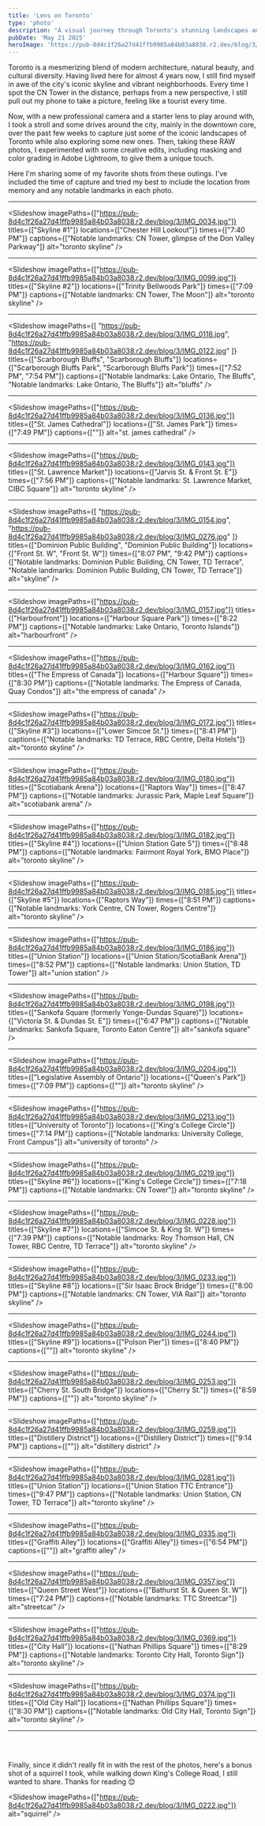 ```yaml
---
title: 'Lens on Toronto'
type: 'photo'
description: "A visual journey through Toronto's stunning landscapes and cityscapes"
pubDate: 'May 21 2025'
heroImage: 'https://pub-8d4c1f26a27d41ffb9985a84b03a8038.r2.dev/blog/3/cover.jpg'
---
```



Toronto is a mesmerizing blend of modern architecture, natural beauty, and cultural diversity. Having lived here for almost 4 years now, I still find myself in awe of the city's iconic skyline and vibrant neighborhoods. Every time I spot the CN Tower in the distance, perhaps from a new perspective, I still pull out my phone to take a picture, feeling like a tourist every time.

Now, with a new professional camera and a starter lens to play around with, I took a stroll and some drives around the city, mainly in the downtown core, over the past few weeks to capture just some of the iconic landscapes of Toronto while also exploring some new ones. Then, taking these RAW photos, I experimented with some creative edits, including masking and color grading in Adobe Lightroom, to give them a unique touch.

Here I'm sharing some of my favorite shots from these outings. I've included the time of capture and tried my best to include the location from memory and any notable landmarks in each photo.

<hr />

<Slideshow 
  imagePaths={["https://pub-8d4c1f26a27d41ffb9985a84b03a8038.r2.dev/blog/3/IMG_0034.jpg"]}
  titles={["Skyline #1"]}
  locations={["Chester Hill Lookout"]}
  times={["7:40 PM"]}
  captions={["Notable landmarks: CN Tower, glimpse of the Don Valley Parkway"]}
  alt="toronto skyline"
/>

<hr />

<Slideshow 
  imagePaths={["https://pub-8d4c1f26a27d41ffb9985a84b03a8038.r2.dev/blog/3/IMG_0099.jpg"]}
  titles={["Skyline #2"]}
  locations={["Trinity Bellwoods Park"]}
  times={["7:09 PM"]}
  captions={["Notable landmarks: CN Tower, The Moon"]}
  alt="toronto skyline"
/>

<hr />

<Slideshow 
  imagePaths={[
    "https://pub-8d4c1f26a27d41ffb9985a84b03a8038.r2.dev/blog/3/IMG_0118.jpg",
    "https://pub-8d4c1f26a27d41ffb9985a84b03a8038.r2.dev/blog/3/IMG_0122.jpg"
  ]}
  titles={["Scarborough Bluffs", "Scarborough Bluffs"]}
  locations={["Scarborough Bluffs Park", "Scarborough Bluffs Park"]}
  times={["7:52 PM", "7:54 PM"]}
  captions={["Notable landmarks: Lake Ontario, The Bluffs", "Notable landmarks: Lake Ontario, The Bluffs"]}
  alt="bluffs"
/>

<hr />

<Slideshow 
  imagePaths={["https://pub-8d4c1f26a27d41ffb9985a84b03a8038.r2.dev/blog/3/IMG_0136.jpg"]}
  titles={["St. James Cathedral"]}
  locations={["St. James Park"]}
  times={["7:49 PM"]}
  captions={[""]}
  alt="st. james cathedral"
/>

<hr />

<Slideshow 
  imagePaths={["https://pub-8d4c1f26a27d41ffb9985a84b03a8038.r2.dev/blog/3/IMG_0143.jpg"]}
  titles={["St. Lawrence Market"]}
  locations={["Jarvis St. & Front St. E"]}
  times={["7:56 PM"]}
  captions={["Notable landmarks: St. Lawrence Market, CIBC Square"]}
  alt="toronto skyline"
/>

<hr />

<Slideshow 
  imagePaths={[
    "https://pub-8d4c1f26a27d41ffb9985a84b03a8038.r2.dev/blog/3/IMG_0154.jpg",
    "https://pub-8d4c1f26a27d41ffb9985a84b03a8038.r2.dev/blog/3/IMG_0276.jpg"
  ]}
  titles={["Dominion Public Building", "Dominion Public Building"]}
  locations={["Front St. W", "Front St. W"]}
  times={["8:07 PM", "9:42 PM"]}
  captions={["Notable landmarks: Dominion Public Building, CN Tower, TD Terrace", "Notable landmarks: Dominion Public Building, CN Tower, TD Terrace"]}
  alt="skyline"
/>

<hr />

<Slideshow 
  imagePaths={["https://pub-8d4c1f26a27d41ffb9985a84b03a8038.r2.dev/blog/3/IMG_0157.jpg"]}
  titles={["Harbourfront"]}
  locations={["Harbour Square Park"]}
  times={["8:22 PM"]}
  captions={["Notable landmarks: Lake Ontario, Toronto Islands"]}
  alt="harbourfront"
/>

<hr />

<Slideshow 
  imagePaths={["https://pub-8d4c1f26a27d41ffb9985a84b03a8038.r2.dev/blog/3/IMG_0162.jpg"]}
  titles={["The Empress of Canada"]}
  locations={["Harbour Square"]}
  times={["8:30 PM"]}
  captions={["Notable landmarks: The Empress of Canada, Quay Condos"]}
  alt="the empress of canada"
/>

<hr />

<Slideshow 
  imagePaths={["https://pub-8d4c1f26a27d41ffb9985a84b03a8038.r2.dev/blog/3/IMG_0172.jpg"]}
  titles={["Skyline #3"]}
  locations={["Lower Simcoe St."]}
  times={["8:41 PM"]}
  captions={["Notable landmarks: TD Terrace, RBC Centre, Delta Hotels"]}
  alt="toronto skyline"
/>

<hr />

<Slideshow 
  imagePaths={["https://pub-8d4c1f26a27d41ffb9985a84b03a8038.r2.dev/blog/3/IMG_0180.jpg"]}
  titles={["Scotiabank Arena"]}
  locations={["Raptors Way"]}
  times={["8:47 PM"]}
  captions={["Notable landmarks: Jurassic Park, Maple Leaf Square"]}
  alt="scotiabank arena"
/>

<hr />

<Slideshow 
  imagePaths={["https://pub-8d4c1f26a27d41ffb9985a84b03a8038.r2.dev/blog/3/IMG_0182.jpg"]}
  titles={["Skyline #4"]}
  locations={["Union Station Gate 5"]}
  times={["8:48 PM"]}
  captions={["Notable landmarks: Fairmont Royal York, BMO Place"]}
  alt="toronto skyline"
/>

<hr />

<Slideshow 
  imagePaths={["https://pub-8d4c1f26a27d41ffb9985a84b03a8038.r2.dev/blog/3/IMG_0185.jpg"]}
  titles={["Skyline #5"]}
  locations={["Raptors Way"]}
  times={["8:51 PM"]}
  captions={["Notable landmarks: York Centre, CN Tower, Rogers Centre"]}
  alt="toronto skyline"
/>

<hr />

<Slideshow 
  imagePaths={["https://pub-8d4c1f26a27d41ffb9985a84b03a8038.r2.dev/blog/3/IMG_0186.jpg"]}
  titles={["Union Station"]}
  locations={["Union Station/ScotiaBank Arena"]}
  times={["8:52 PM"]}
  captions={["Notable landmarks: Union Station, TD Tower"]}
  alt="union station"
/>

<hr />

<Slideshow 
  imagePaths={["https://pub-8d4c1f26a27d41ffb9985a84b03a8038.r2.dev/blog/3/IMG_0198.jpg"]}
  titles={["Sankofa Square (formerly Yonge-Dundas Square)"]}
  locations={["Victoria St. & Dundas St. E"]}
  times={["6:47 PM"]}
  captions={["Notable landmarks: Sankofa Square, Toronto Eaton Centre"]}
  alt="sankofa square"
/>

<hr />

<Slideshow 
  imagePaths={["https://pub-8d4c1f26a27d41ffb9985a84b03a8038.r2.dev/blog/3/IMG_0204.jpg"]}
  titles={["Legislative Assembly of Ontario"]}
  locations={["Queen's Park"]}
  times={["7:09 PM"]}
  captions={[""]}
  alt="toronto skyline"
/>

<hr />

<Slideshow 
  imagePaths={["https://pub-8d4c1f26a27d41ffb9985a84b03a8038.r2.dev/blog/3/IMG_0213.jpg"]}
  titles={["University of Toronto"]}
  locations={["King's College Circle"]}
  times={["7:14 PM"]}
  captions={["Notable landmarks: University College, Front Campus"]}
  alt="university of toronto"
/>

<hr />

<Slideshow 
  imagePaths={["https://pub-8d4c1f26a27d41ffb9985a84b03a8038.r2.dev/blog/3/IMG_0219.jpg"]}
  titles={["Skyline #6"]}
  locations={["King's College Circle"]}
  times={["7:18 PM"]}
  captions={["Notable landmarks: CN Tower"]}
  alt="toronto skyline"
/>

<hr />

<Slideshow 
  imagePaths={["https://pub-8d4c1f26a27d41ffb9985a84b03a8038.r2.dev/blog/3/IMG_0228.jpg"]}
  titles={["Skyline #7"]}
  locations={["Simcoe St. & King St. W"]}
  times={["7:39 PM"]}
  captions={["Notable landmarks: Roy Thomson Hall, CN Tower, RBC Centre, TD Terrace"]}
  alt="toronto skyline"
/>

<hr />

<Slideshow 
  imagePaths={["https://pub-8d4c1f26a27d41ffb9985a84b03a8038.r2.dev/blog/3/IMG_0233.jpg"]}
  titles={["Skyline #8"]}
  locations={["Sir Isaac Brock Bridge"]}
  times={["8:00 PM"]}
  captions={["Notable landmarks: CN Tower, VIA Rail"]}
  alt="toronto skyline"
/>

<hr />

<Slideshow 
  imagePaths={["https://pub-8d4c1f26a27d41ffb9985a84b03a8038.r2.dev/blog/3/IMG_0244.jpg"]}
  titles={["Skyline #9"]}
  locations={["Polson Pier"]}
  times={["8:40 PM"]}
  captions={[""]}
  alt="toronto skyline"
/>

<hr />

<Slideshow 
  imagePaths={["https://pub-8d4c1f26a27d41ffb9985a84b03a8038.r2.dev/blog/3/IMG_0253.jpg"]}
  titles={["Cherry St. South Bridge"]}
  locations={["Cherry St."]}
  times={["8:59 PM"]}
  captions={[""]}
  alt="toronto skyline"
/>

<hr />

<Slideshow 
  imagePaths={["https://pub-8d4c1f26a27d41ffb9985a84b03a8038.r2.dev/blog/3/IMG_0259.jpg"]}
  titles={["Distillery District"]}
  locations={["Distillery District"]}
  times={["9:14 PM"]}
  captions={[""]}
  alt="distillery district"
/>

<hr />

<Slideshow 
  imagePaths={["https://pub-8d4c1f26a27d41ffb9985a84b03a8038.r2.dev/blog/3/IMG_0281.jpg"]}
  titles={["Union Station"]}
  locations={["Union Station TTC Entrance"]}
  times={["9:47 PM"]}
  captions={["Notable landmarks: Union Station, CN Tower, TD Terrace"]}
  alt="toronto skyline"
/>

<hr />

<Slideshow 
  imagePaths={["https://pub-8d4c1f26a27d41ffb9985a84b03a8038.r2.dev/blog/3/IMG_0335.jpg"]}
  titles={["Graffiti Alley"]}
  locations={["Graffiti Alley"]}
  times={["6:54 PM"]}
  captions={[""]}
  alt="graffiti alley"
/>

<hr />

<Slideshow 
  imagePaths={["https://pub-8d4c1f26a27d41ffb9985a84b03a8038.r2.dev/blog/3/IMG_0357.jpg"]}
  titles={["Queen Street West"]}
  locations={["Bathurst St. & Queen St. W"]}
  times={["7:24 PM"]}
  captions={["Notable landmarks: TTC Streetcar"]}
  alt="streetcar"
/>

<hr />

<Slideshow 
  imagePaths={["https://pub-8d4c1f26a27d41ffb9985a84b03a8038.r2.dev/blog/3/IMG_0369.jpg"]}
  titles={["City Hall"]}
  locations={["Nathan Phillips Square"]}
  times={["8:29 PM"]}
  captions={["Notable landmarks: Toronto City Hall, Toronto Sign"]}
  alt="toronto skyline"
/>

<hr />

<Slideshow 
  imagePaths={["https://pub-8d4c1f26a27d41ffb9985a84b03a8038.r2.dev/blog/3/IMG_0374.jpg"]}
  titles={["Old City Hall"]}
  locations={["Nathan Phillips Square"]}
  times={["8:30 PM"]}
  captions={["Notable landmarks: Old City Hall, Toronto Sign"]}
  alt="toronto skyline"
/>

<hr />

<p style="margin: 60px 0"></p>

Finally, since it didn't really fit in with the rest of the photos, here's a bonus shot of a squirrel I took, while walking down King's College Road, I still wanted to share. Thanks for reading 😊

<Slideshow 
  imagePaths={["https://pub-8d4c1f26a27d41ffb9985a84b03a8038.r2.dev/blog/3/IMG_0222.jpg"]}
  alt="squirrel"
/>